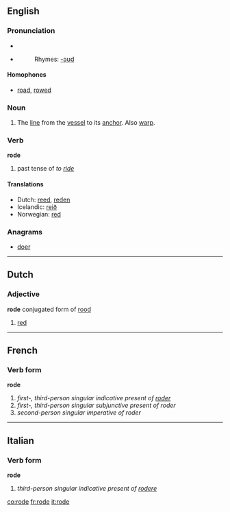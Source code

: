 ==English==

===Pronunciation===
* {{IPA|/'rowd/}}
*{{audio|en-us-rode.ogg|Audio (US)}}
*:Rhymes: [[Rhymes:English:-əʊd|-əʊd]]

====Homophones====
*[[road]], [[rowed]]

=== Noun ===

# {{nautical}} The [[line]] from the [[vessel]] to its [[anchor]].  Also [[warp]].

===Verb===
'''rode'''
# past tense of ''to [[ride]]''

====Translations====
*Dutch: [[reed]], [[reden]]
*Icelandic: [[reið]]
*Norwegian: [[red]]

===Anagrams===
*[[doer]]

----
==Dutch==
===Adjective===
'''rode''' conjugated form of [[rood]]
#[[red]]


----
==French==

===Verb form===
'''rode'''
# ''first-, third-person singular indicative present of [[roder]]''
# ''first-, third-person singular subjunctive present of roder''
# ''second-person singular imperative of roder''

----
==Italian==

===Verb form===
'''rode'''
# ''third-person singular indicative present of [[rodere]]''

[[co:rode]]
[[fr:rode]]
[[it:rode]]